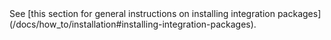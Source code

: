 <Tip>
See [this section for general instructions on installing integration packages](/docs/how_to/installation#installing-integration-packages).
</Tip>